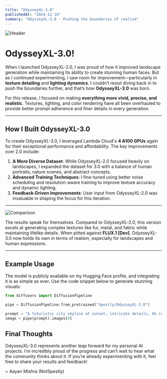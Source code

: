 ```yaml
---
title: "OdysseyXL-3.0"
publishedAt: "2024-12-16"
summary: "OdysseyXL-3.0 - Pushing the boundaries of realism"
---
```


![Header](https://raw.githubusercontent.com/Aayan-Mishra/Images/refs/heads/main/API%20(1).png)

# OdysseyXL-3.0!

When I launched OdysseyXL-2.0, I was proud of how it improved landscape generation while maintaining its ability to create stunning human faces. But as I continued experimenting, I saw room for improvement—particularly in **texture detailing** and **lighting dynamics**. I couldn’t resist diving back in to push the boundaries further, and that’s how **OdysseyXL-3.0** was born.

For this release, I focused on making **everything more vivid, precise, and realistic**. Textures, lighting, and color rendering have all been overhauled to provide better prompt adherence and finer details in every generation.

---

## How I Built OdysseyXL-3.0

To create OdysseyXL-3.0, I leveraged Lambda Cloud's **4 A100 GPUs** again for their exceptional performance and affordability. The key improvements over 2.0 include:

1. **A More Diverse Dataset**: While OdysseyXL-2.0 focused heavily on landscapes, I expanded the dataset for 3.0 with a balance of human portraits, nature scenes, and abstract concepts. 
2. **Advanced Training Techniques**: I fine-tuned using better noise scheduling and resolution-aware training to improve texture accuracy and dynamic lighting.
3. **Feedback-Driven Improvements**: User input from OdysseyXL-2.0 was invaluable in shaping the focus for this iteration.

---

![Comparison](https://raw.githubusercontent.com/Aayan-Mishra/Images/refs/heads/main/1.png)

The results speak for themselves. Compared to OdysseyXL-2.0, this version excels at generating complex textures like fur, metal, and fabric while maintaining lifelike details. When pitted against **FLUX.1 [Dev]**, OdysseyXL-3.0 now holds its own in terms of realism, especially for landscapes and human expressions.

---

## Example Usage  

The model is publicly available on my Hugging Face profile, and integrating it is as simple as ever. Use the code snippet below to generate stunning visuals:

```Python
from diffusers import DiffusionPipeline

pipe = DiffusionPipeline.from_pretrained("Spestly/OdysseyXL-3.0")

prompt = "A futuristic city skyline at sunset, intricate details, 8k resolution, cinematic"
image = pipe(prompt).images[0]
```
## Final Thoughts
OdysseyXL-3.0 represents another leap forward for my personal AI projects. I’m incredibly proud of the progress and can’t wait to hear what the community thinks about it. If you’re already experimenting with it, feel free to share your results and feedback!

~ Aayan Mishra (NotSpestly)
